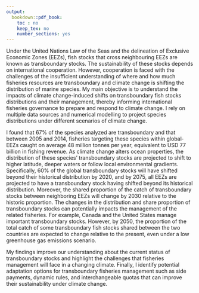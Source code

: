 ```yaml
---
output:
  bookdown::pdf_book:
    toc : no
    keep_tex: no
    number_sections: yes
---
```


Under the United Nations Law of the Seas and the delineation of Exclusive Economic Zones (EEZs), fish stocks that cross neighbouring EEZs are known as transboundary stocks. The sustainability of these stocks depends on international cooperation. However, cooperation is faced with the challenges of the insufficient understanding of where and how much fisheries resources are transboundary and climate change is shifting the distribution of marine species. My main objective is to understand the impacts of climate change-induced shifts on transboundary fish stocks distributions and their management, thereby informing international fisheries governance to prepare and respond to climate change. I rely on multiple data sources and numerical modelling to project species distributions under different scenarios of climate change.

I found that 67% of the species analyzed are transboundary and that between 2005 and 2014, fisheries targeting these species within global‐EEZs caught on average 48 million tonnes per year, equivalent to USD 77 billion in fishing revenue. As climate change alters ocean properties, the distribution of these species’ transboundary stocks are projected to shift to higher latitude, deeper waters or follow local environmental gradients. Specifically, 60% of the global transboundary stocks will have shifted beyond their historical distribution by 2020, and by 2075, all EEZs are projected to have a transboundary stock having shifted beyond its historical distribution. Moreover, the shared proportion of the catch of transboundary stocks between neighboring EEZs will change by 2030 relative to the historic proportion. The changes in the distribution and share proportion of transboundary stocks can potentially impacts the management of the related fisheries. For example, Canada and the United States manage important transboundary stocks. However, by 2050, the proportion of the total catch of some transboundary fish stocks shared between the two countries are expected to change relative to the present, even under a low greenhouse gas emissions scenario.

My findings improve our understanding about the current status of transboundary stocks and highlight the challenges that fisheries management will face in a changing climate. Finally, I identify potential adaptation options for transboundary fisheries management such as side payments, dynamic rules, and interchangeable quotas that can improve their sustainability under climate change.
